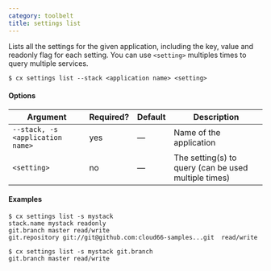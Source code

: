 ```yaml
---
category: toolbelt
title: settings list
---
```


Lists all the settings for the given application, including the key, value and readonly flag for each setting. You can use `<setting>` multiples times to query multiple services.

```shell
$ cx settings list --stack <application name> <setting>
```

#### Options

| Argument | Required? | Default | Description |
|  ---  |  ---  |  ---  |  ---  |
| `--stack, -s <application name>` | yes | — | Name of the application |
| `<setting>` | no | — | The setting(s) to query (can be used multiple times) |

#### Examples

```shell
$ cx settings list -s mystack
stack.name mystack readonly
git.branch master read/write
git.repository git://git@github.com:cloud66-samples...git  read/write

$ cx settings list -s mystack git.branch
git.branch master read/write
```
